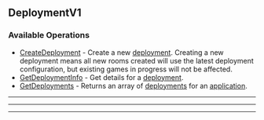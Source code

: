 
## DeploymentV1

### Available Operations

* [CreateDeployment](/resources/deployment_v1/create_deployment) - Create a new [deployment](https://hathora.dev/docs/concepts/hathora-entities#deployment). Creating a new deployment means all new rooms created will use the latest deployment configuration, but existing games in progress will not be affected.
* [GetDeploymentInfo](/resources/deployment_v1/get_deployment_info) - Get details for a [deployment](https://hathora.dev/docs/concepts/hathora-entities#deployment).
* [GetDeployments](/resources/deployment_v1/get_deployments) - Returns an array of [deployments](https://hathora.dev/docs/concepts/hathora-entities#deployment) for an [application](https://hathora.dev/docs/concepts/hathora-entities#application).

---
<CreateDeployment />

---
<GetDeploymentInfo />

---
<GetDeployments />
